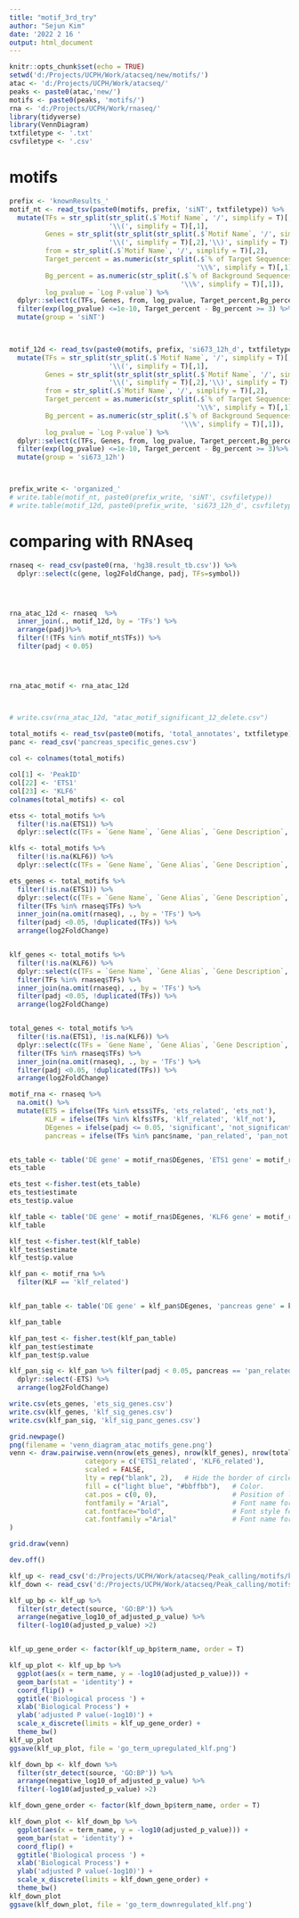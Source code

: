 ---
title: "motif_3rd_try"
author: "Sejun Kim"
date: '2022 2 16 '
output: html_document
---

```{r setup, include=FALSE}
knitr::opts_chunk$set(echo = TRUE)
setwd('d:/Projects/UCPH/Work/atacseq/new/motifs/')
atac <- 'd:/Projects/UCPH/Work/atacseq/'
peaks <- paste0(atac,'new/')
motifs <- paste0(peaks, 'motifs/')
rna <- 'd:/Projects/UCPH/Work/rnaseq/'
library(tidyverse)
library(VennDiagram)
txtfiletype <- '.txt'
csvfiletype <- '.csv'
```

# motifs

```{r}
prefix <- 'knownResults_'
motif_nt <- read_tsv(paste0(motifs, prefix, 'siNT', txtfiletype)) %>%
  mutate(TFs = str_split(str_split(.$`Motif Name`, '/', simplify = T)[,1],
                         '\\(', simplify = T)[,1],
         Genes = str_split(str_split(str_split(.$`Motif Name`, '/', simplify = T)[,1],
                         '\\(', simplify = T)[,2],'\\)', simplify = T)[,1],
         from = str_split(.$`Motif Name`, '/', simplify = T)[,2], 
         Target_percent = as.numeric(str_split(.$`% of Target Sequences with Motif`,
                                               '\\%', simplify = T)[,1]), 
         Bg_percent = as.numeric(str_split(.$`% of Background Sequences with Motif`,
                                           '\\%', simplify = T)[,1]), 
         log_pvalue = `Log P-value`) %>%
  dplyr::select(c(TFs, Genes, from, log_pvalue, Target_percent,Bg_percent))%>%
  filter(exp(log_pvalue) <=1e-10, Target_percent - Bg_percent >= 3) %>%
  mutate(group = 'siNT')
  


motif_12d <- read_tsv(paste0(motifs, prefix, 'si673_12h_d', txtfiletype)) %>%
  mutate(TFs = str_split(str_split(.$`Motif Name`, '/', simplify = T)[,1],
                         '\\(', simplify = T)[,1],
         Genes = str_split(str_split(str_split(.$`Motif Name`, '/', simplify = T)[,1],
                         '\\(', simplify = T)[,2],'\\)', simplify = T)[,1],
         from = str_split(.$`Motif Name`, '/', simplify = T)[,2], 
         Target_percent = as.numeric(str_split(.$`% of Target Sequences with Motif`,
                                               '\\%', simplify = T)[,1]), 
         Bg_percent = as.numeric(str_split(.$`% of Background Sequences with Motif`,
                                           '\\%', simplify = T)[,1]), 
         log_pvalue = `Log P-value`) %>%
  dplyr::select(c(TFs, Genes, from, log_pvalue, Target_percent,Bg_percent))%>%
  filter(exp(log_pvalue) <=1e-10, Target_percent - Bg_percent >= 3)%>%
  mutate(group = 'si673_12h')



prefix_write <- 'organized_'
# write.table(motif_nt, paste0(prefix_write, 'siNT', csvfiletype))
# write.table(motif_12d, paste0(prefix_write, 'si673_12h_d', csvfiletype))

```


# comparing with RNAseq

```{r}
rnaseq <- read_csv(paste0(rna, 'hg38.result_tb.csv')) %>%
  dplyr::select(c(gene, log2FoldChange, padj, TFs=symbol))




rna_atac_12d <- rnaseq  %>%
  inner_join(., motif_12d, by = 'TFs') %>%
  arrange(padj)%>%
  filter(!(TFs %in% motif_nt$TFs)) %>%
  filter(padj < 0.05)




rna_atac_motif <- rna_atac_12d



# write.csv(rna_atac_12d, "atac_motif_significant_12_delete.csv")

```


```{r}
total_motifs <- read_tsv(paste0(motifs, 'total_annotates', txtfiletype)) 
panc <- read_csv('pancreas_specific_genes.csv')
                          
col <- colnames(total_motifs)

col[1] <- 'PeakID'
col[22] <- 'ETS1'
col[23] <- 'KLF6'
colnames(total_motifs) <- col

etss <- total_motifs %>%
  filter(!is.na(ETS1)) %>%
  dplyr::select(c(TFs = `Gene Name`, `Gene Alias`, `Gene Description`, ETS1))

klfs <- total_motifs %>%
  filter(!is.na(KLF6)) %>%
  dplyr::select(c(TFs = `Gene Name`, `Gene Alias`, `Gene Description`, KLF6))

ets_genes <- total_motifs %>%
  filter(!is.na(ETS1)) %>%
  dplyr::select(c(TFs = `Gene Name`, `Gene Alias`, `Gene Description`, ETS1)) %>%
  filter(TFs %in% rnaseq$TFs) %>%
  inner_join(na.omit(rnaseq), ., by = 'TFs') %>%
  filter(padj <0.05, !duplicated(TFs)) %>%
  arrange(log2FoldChange)


klf_genes <- total_motifs %>%
  filter(!is.na(KLF6)) %>%
  dplyr::select(c(TFs = `Gene Name`, `Gene Alias`, `Gene Description`, KLF6)) %>%
  filter(TFs %in% rnaseq$TFs) %>%
  inner_join(na.omit(rnaseq), ., by = 'TFs') %>%
  filter(padj <0.05, !duplicated(TFs)) %>%
  arrange(log2FoldChange)


total_genes <- total_motifs %>%
  filter(!is.na(ETS1), !is.na(KLF6)) %>%
  dplyr::select(c(TFs = `Gene Name`, `Gene Alias`, `Gene Description`, ETS1, KLF6)) %>%
  filter(TFs %in% rnaseq$TFs) %>%
  inner_join(na.omit(rnaseq), ., by = 'TFs') %>%
  filter(padj <0.05, !duplicated(TFs)) %>%
  arrange(log2FoldChange)

motif_rna <- rnaseq %>%
  na.omit() %>%
  mutate(ETS = ifelse(TFs %in% etss$TFs, 'ets_related', 'ets_not'),
         KLF = ifelse(TFs %in% klfs$TFs, 'klf_related', 'klf_not'),
         DEgenes = ifelse(padj <= 0.05, 'significant', 'not_significant'), 
         pancreas = ifelse(TFs %in% panc$name, 'pan_related', 'pan_not'))


ets_table <- table('DE gene' = motif_rna$DEgenes, 'ETS1 gene' = motif_rna$ETS)
ets_table

ets_test <-fisher.test(ets_table)
ets_test$estimate
ets_test$p.value

klf_table <- table('DE gene' = motif_rna$DEgenes, 'KLF6 gene' = motif_rna$KLF)
klf_table

klf_test <-fisher.test(klf_table)
klf_test$estimate
klf_test$p.value

klf_pan <- motif_rna %>%
  filter(KLF == 'klf_related')


klf_pan_table <- table('DE gene' = klf_pan$DEgenes, 'pancreas gene' = klf_pan$pancreas)

klf_pan_table

klf_pan_test <- fisher.test(klf_pan_table)
klf_pan_test$estimate
klf_pan_test$p.value

klf_pan_sig <- klf_pan %>% filter(padj < 0.05, pancreas == 'pan_related') %>%
  dplyr::select(-ETS) %>%
  arrange(log2FoldChange)

write.csv(ets_genes, 'ets_sig_genes.csv')
write.csv(klf_genes, 'klf_sig_genes.csv')
write.csv(klf_pan_sig, 'klf_sig_panc_genes.csv')

grid.newpage()
png(filename = 'venn_diagram_atac_motifs_gene.png')
venn <- draw.pairwise.venn(nrow(ets_genes), nrow(klf_genes), nrow(total_genes), 
                   category = c('ETS1_related', 'KLF6_related'), 
                   scaled = FALSE, 
                   lty = rep("blank", 2),   # Hide the border of circles.
                   fill = c("light blue", "#bbffbb"),   # Color.
                   cat.pos = c(0, 0),                   # Position of labels.
                   fontfamily = "Arial",                # Font name for numbers.
                   cat.fontface="bold",                 # Font style for labels.
                   cat.fontfamily ="Arial"              # Font name for labels.
)

grid.draw(venn)

dev.off()


```



<!-- ```{r} -->
<!-- ets_up <- read_csv('ets_motif_gene_upregulated.csv') -->
<!-- ets_down <- read_csv('ets_motif_gene_downregulated.csv') -->

<!-- ets_up_bp <- ets_up %>% -->
<!--   filter(str_detect(source, 'GO:BP')) %>% -->
<!--   arrange(negative_log10_of_adjusted_p_value) -->


<!-- ets_up_gene_order <- factor(ets_up_bp$term_name, order = T) -->

<!-- ets_up_plot <- ets_up_bp %>% -->
<!--   ggplot(aes(x = term_name, y = -log10(adjusted_p_value))) + -->
<!--   geom_bar(stat = 'identity') + -->
<!--   coord_flip() + -->
<!--   ggtitle('Biological process ') + -->
<!--   xlab('Biological Process') + -->
<!--   ylab('adjusted P value(-1og10)') + -->
<!--   scale_x_discrete(limits = ets_up_gene_order) + -->
<!--   theme_bw() -->
<!-- ets_up_plot -->
<!-- ggsave(ets_up_plot, file = 'go_term_upregulated_ets.png') -->
<!-- ``` -->

<!-- ```{r} -->
<!-- ets_down_bp <- ets_down %>% -->
<!--   filter(str_detect(source, 'GO:BP')) %>% -->
<!--   arrange(negative_log10_of_adjusted_p_value) %>% -->
<!--   filter(-log10(adjusted_p_value) >2) -->

<!-- ets_down_gene_order <- factor(ets_down_bp$term_name, order = T) -->

<!-- ets_down_plot <- ets_down_bp %>% -->
<!--   ggplot(aes(x = term_name, y = -log10(adjusted_p_value))) + -->
<!--   geom_bar(stat = 'identity') + -->
<!--   coord_flip() + -->
<!--   ggtitle('Biological process ') + -->
<!--   xlab('Biological Process') + -->
<!--   ylab('adjusted P value(-1og10)') + -->
<!--   scale_x_discrete(limits = ets_down_gene_order) + -->
<!--   theme_bw() -->
<!-- ets_down_plot -->
<!-- ggsave(ets_down_plot, file = 'go_term_downregulated_ets.png') -->
<!-- ``` -->




```{r}
klf_up <- read_csv('d:/Projects/UCPH/Work/atacseq/Peak_calling/motifs/klf_motif_gene_upregulated.csv')
klf_down <- read_csv('d:/Projects/UCPH/Work/atacseq/Peak_calling/motifs/klf_motif_gene_downregulated.csv')

klf_up_bp <- klf_up %>%
  filter(str_detect(source, 'GO:BP')) %>%
  arrange(negative_log10_of_adjusted_p_value) %>%
  filter(-log10(adjusted_p_value) >2)


klf_up_gene_order <- factor(klf_up_bp$term_name, order = T)

klf_up_plot <- klf_up_bp %>%
  ggplot(aes(x = term_name, y = -log10(adjusted_p_value))) +
  geom_bar(stat = 'identity') +
  coord_flip() +
  ggtitle('Biological process ') +
  xlab('Biological Process') +
  ylab('adjusted P value(-1og10)') +
  scale_x_discrete(limits = klf_up_gene_order) +
  theme_bw()
klf_up_plot
ggsave(klf_up_plot, file = 'go_term_upregulated_klf.png')
```

```{r}
klf_down_bp <- klf_down %>%
  filter(str_detect(source, 'GO:BP')) %>%
  arrange(negative_log10_of_adjusted_p_value) %>%
  filter(-log10(adjusted_p_value) >2)

klf_down_gene_order <- factor(klf_down_bp$term_name, order = T)

klf_down_plot <- klf_down_bp %>%
  ggplot(aes(x = term_name, y = -log10(adjusted_p_value))) +
  geom_bar(stat = 'identity') +
  coord_flip() +
  ggtitle('Biological process ') +
  xlab('Biological Process') +
  ylab('adjusted P value(-1og10)') +
  scale_x_discrete(limits = klf_down_gene_order) +
  theme_bw()
klf_down_plot
ggsave(klf_down_plot, file = 'go_term_downregulated_klf.png')
```






